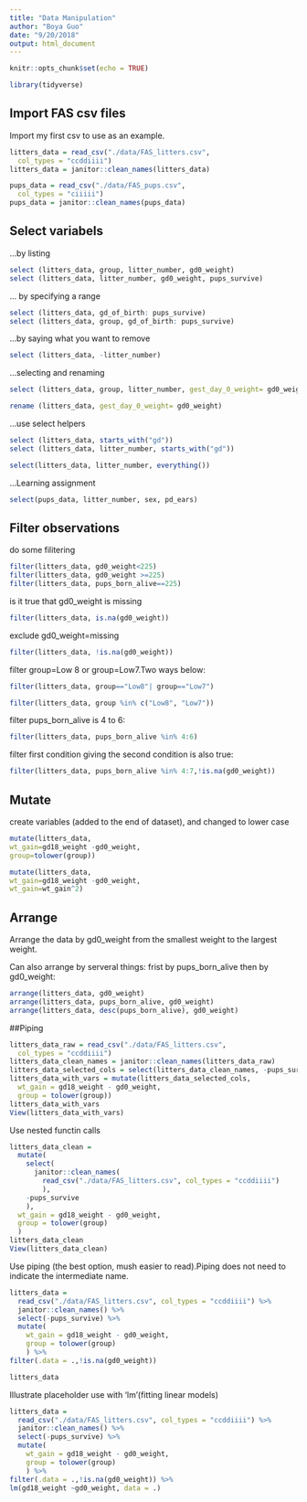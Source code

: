 ```yaml
---
title: "Data Manipulation"
author: "Boya Guo"
date: "9/20/2018"
output: html_document
---
```


```r
knitr::opts_chunk$set(echo = TRUE)

library(tidyverse)

`````

## Import FAS csv files 

Import my first csv to use as an example.

```r
litters_data = read_csv("./data/FAS_litters.csv",
  col_types = "ccddiiii")
litters_data = janitor::clean_names(litters_data)

pups_data = read_csv("./data/FAS_pups.csv",
  col_types = "ciiiii")
pups_data = janitor::clean_names(pups_data)
`````

## Select variabels 

...by listing 

```r
select (litters_data, group, litter_number, gd0_weight)
select (litters_data, litter_number, gd0_weight, pups_survive)
`````

... by specifying a range
```r
select (litters_data, gd_of_birth: pups_survive)
select (litters_data, group, gd_of_birth: pups_survive)
`````

...by saying what you want to remove 
```r
select (litters_data, -litter_number)
`````

...selecting and renaming
```r
select (litters_data, group, litter_number, gest_day_0_weight= gd0_weight)
`````
```r
rename (litters_data, gest_day_0_weight= gd0_weight)
`````

...use select helpers
```r
select (litters_data, starts_with("gd"))
select (litters_data, litter_number, starts_with("gd"))

select(litters_data, litter_number, everything())
`````

...Learning assignment 
```r
select(pups_data, litter_number, sex, pd_ears)
````

## Filter observations 

do some filitering 

```r
filter(litters_data, gd0_weight<225)
filter(litters_data, gd0_weight >=225)
filter(litters_data, pups_born_alive==225)
````

is it true that gd0_weight is missing 

```r
filter(litters_data, is.na(gd0_weight))
````

exclude gd0_weight=missing 
```r
filter(litters_data, !is.na(gd0_weight))
````

filter group=Low 8 or group=Low7.Two ways below:
```r
filter(litters_data, group=="Low8"| group=="Low7")
````
```r
filter(litters_data, group %in% c("Low8", "Low7"))
````

filter pups_born_alive is 4 to 6: 
```r
filter(litters_data, pups_born_alive %in% 4:6)
````

filter first condition giving the second condition is also true:
```r
filter(litters_data, pups_born_alive %in% 4:7,!is.na(gd0_weight))
````

## Mutate 

create variables (added to the end of dataset), and changed to lower case

```r
mutate(litters_data, 
wt_gain=gd18_weight -gd0_weight,
group=tolower(group))

mutate(litters_data, 
wt_gain=gd18_weight -gd0_weight,
wt_gain=wt_gain^2)
````


## Arrange 

Arrange the data by gd0_weight from the smallest weight to the largest weight. 

Can also arrange by serveral things: frist by pups_born_alive then by gd0_weight:  

```r
arrange(litters_data, gd0_weight)
arrange(litters_data, pups_born_alive, gd0_weight)
arrange(litters_data, desc(pups_born_alive), gd0_weight)

````

##Piping 
```r
litters_data_raw = read_csv("./data/FAS_litters.csv",
  col_types = "ccddiiii")
litters_data_clean_names = janitor::clean_names(litters_data_raw)
litters_data_selected_cols = select(litters_data_clean_names, -pups_survive)
litters_data_with_vars = mutate(litters_data_selected_cols, 
  wt_gain = gd18_weight - gd0_weight,
  group = tolower(group))
litters_data_with_vars
View(litters_data_with_vars)
```

Use nested functin calls 
```r
litters_data_clean = 
  mutate(
    select(
      janitor::clean_names(
        read_csv("./data/FAS_litters.csv", col_types = "ccddiiii")
        ), 
    -pups_survive
    ),
  wt_gain = gd18_weight - gd0_weight,
  group = tolower(group)
  )
litters_data_clean
View(litters_data_clean)
```

Use piping (the best option, mush easier to read).Piping does not need to indicate the intermediate name. 
```r
litters_data = 
  read_csv("./data/FAS_litters.csv", col_types = "ccddiiii") %>%
  janitor::clean_names() %>%
  select(-pups_survive) %>%
  mutate(
    wt_gain = gd18_weight - gd0_weight,
    group = tolower(group)
    ) %>%
filter(.data = .,!is.na(gd0_weight))

litters_data
```


Illustrate placeholder use with 'lm'(fitting linear models)

```r
litters_data = 
  read_csv("./data/FAS_litters.csv", col_types = "ccddiiii") %>%
  janitor::clean_names() %>%
  select(-pups_survive) %>%
  mutate(
    wt_gain = gd18_weight - gd0_weight,
    group = tolower(group)
    ) %>%
filter(.data = .,!is.na(gd0_weight)) %>%
lm(gd18_weight ~gd0_weight, data = .)

```





